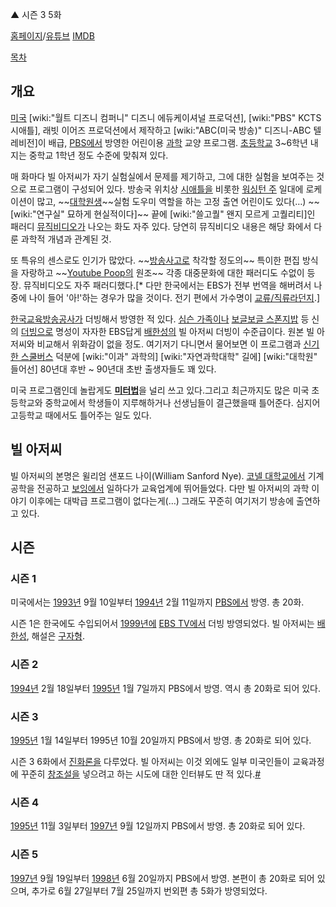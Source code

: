 {{{+1 Bill Nye the Science Guy }}}

{{{#!html
<iframe width="560" height="315" src="//www.youtube.com/embed/0ASLLiuejAo" frameborder="0" allowfullscreen></iframe>
}}}
▲ 시즌 3 5화

[http://www.billnye.com 홈페이지]/[http://www.youtube.com/user/TheRealBillNye 유튜브]
[http://www.imdb.com/title/tt0173528/ IMDB]

[[목차]]
== 개요 ==
[[미국]] [wiki:"월트 디즈니 컴퍼니" 디즈니 에듀케이셔널 프로덕션], [wiki:"PBS" KCTS 시애틀], 래빗 이어즈 프로덕션에서 제작하고 [wiki:"ABC(미국 방송)" 디즈니-ABC 텔레비전]이 배급, [[PBS]]에서 방영한 어린이용 [[과학]] 교양 프로그램. [[초등학교]] 3~6학년 내지는 중학교 1학년 정도 수준에 맞춰져 있다. 

매 화마다 빌 아저씨가 자기 실험실에서 문제를 제기하고, 그에 대한 실험을 보여주는 것으로 프로그램이 구성되어 있다. 방송국 위치상 [[시애틀]]을 비롯한 [[워싱턴 주]] 일대에 로케이션이 많고, ~~[[대학원생]]~~실험 도우미 역할을 하는 고정 출연 어린이도 있다(…) ~~[wiki:"연구실" 묘하게 현실적이다]~~ 끝에 [wiki:"쓸고퀄" 왠지 모르게 고퀄리티]인 패러디 [[뮤직비디오]]가 나오는 화도 자주 있다. 당연히 뮤직비디오 내용은 해당 화에서 다룬 과학적 개념과 관계된 것. 

또 특유의 센스로도 인기가 많았다. ~~[[방송사고]]로 착각할 정도의~~ 특이한 편집 방식을 자랑하고 ~~[[Youtube Poop]]의 원조~~ 각종 대중문화에 대한 패러디도 수없이 등장. 뮤직비디오도 자주 패러디했다.[* 다만 한국에서는 EBS가 전부 번역을 해버려서 나중에 나이 들어 '아!'하는 경우가 많을 것이다. 전기 편에서 가수명이 [[AC/DC|교류/직류]]라던지.]

[[한국교육방송공사]]가 더빙해서 방영한 적 있다. [[심슨 가족]]이나 [[보글보글 스폰지밥]] 등 신의 [[더빙]]으로 명성이 자자한 EBS답게 [[배한성]]의 빌 아저씨 더빙이 수준급이다. 원본 빌 아저씨와 비교해서 위화감이 없을 정도. 여기저기 다니면서 물어보면 이 프로그램과 [[신기한 스쿨버스]] 덕분에 [wiki:"이과" 과학의] [wiki:"자연과학대학" 길에] [wiki:"대학원" 들어선] 80년대 후반 ~ 90년대 초반 출생자들도 꽤 있다.  

미국 프로그램인데 놀랍게도 '''[[미터법]]'''을 널리 쓰고 있다.그리고 최근까지도 많은 미국 초등학교와 중학교에서 학생들이 지루해하거나 선생님들이 결근했을때 틀어준다. 심지어 고등학교 때에서도 틀어주는 일도 있다.

== 빌 아저씨 ==
빌 아저씨의 본명은 윌리엄 샌포드 나이(William Sanford Nye). [[코넬 대학교]]에서 기계공학을 전공하고 [[보잉]]에서 일하다가 교육업계에 뛰어들었다. 다만 빌 아저씨의 과학 이야기 이후에는 대박급 프로그램이 없다는게(…) 그래도 꾸준히 여기저기 방송에 출연하고 있다.

== 시즌 ==
=== 시즌 1 ===
미국에서는 [[1993년]] 9월 10일부터 [[1994년]] 2월 11일까지 [[PBS]]에서 방영. 총 20화.

시즌 1은 한국에도 수입되어서 [[1999년]]에 [[EBS TV]]에서 더빙 방영되었다. 빌 아저씨는 [[배한성]], 해설은 [[구자형]].

=== 시즌 2 ===
[[1994년]] 2월 18일부터 [[1995년]] 1월 7일까지 PBS에서 방영. 역시 총 20화로 되어 있다.

=== 시즌 3 ===
[[1995년]] 1월 14일부터 1995년 10월 20일까지 PBS에서 방영. 총 20화로 되어 있다.

시즌 3 6화에서 [[진화론]]을 다루었다. 빌 아저씨는 이것 외에도 일부 미국인들이 교육과정에 꾸준히 [[창조설]]을 넣으려고 하는 시도에 대한 인터뷰도 딴 적 있다.[http://youtu.be/gHbYJfwFgOU #]

=== 시즌 4 ===
[[1995년]] 11월 3일부터 [[1997년]] 9월 12일까지 PBS에서 방영. 총 20화로 되어 있다.

=== 시즌 5 ===
[[1997년]] 9월 19일부터 [[1998년]] 6월 20일까지 PBS에서 방영. 본편이 총 20화로 되어 있으며, 추가로 6월 27일부터 7월 25일까지 번외편 총 5화가 방영되었다.
